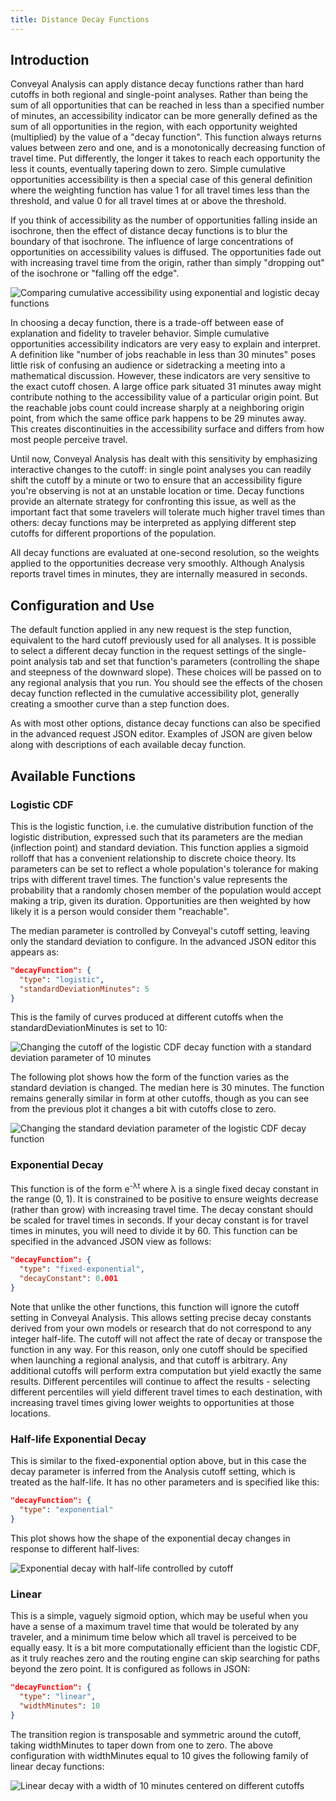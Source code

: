 ```yaml
---
title: Distance Decay Functions
---
```



## Introduction

Conveyal Analysis can apply distance decay functions rather than hard cutoffs in both regional and single-point analyses. Rather than being the sum of all opportunities that can be reached in less than a specified number of minutes, an accessibility indicator can be more generally defined as the sum of all opportunities in the region, with each opportunity weighted (multiplied) by the value of a "decay function". This function always returns values between zero and one, and is a monotonically decreasing function of travel time. Put differently, the longer it takes to reach each opportunity the less it counts, eventually tapering down to zero. Simple cumulative opportunities accessibility is then a special case of this general definition where the weighting function has value 1 for all travel times less than the threshold, and value 0 for all travel times at or above the threshold.

If you think of accessibility as the number of opportunities falling inside an isochrone, then the effect of distance decay functions is to blur the boundary of that isochrone. The influence of large concentrations of opportunities on accessibility values is diffused. The opportunities fade out with increasing travel time from the origin, rather than simply "dropping out" of the isochrone or "falling off the edge". 

<Image
 src='/img/decay-access.png'
 alt='Comparing cumulative accessibility using exponential and logistic decay functions'
/>

In choosing a decay function, there is a trade-off between ease of explanation and fidelity to traveler behavior. Simple cumulative opportunities accessibility indicators are very easy to explain and interpret. A definition like "number of jobs reachable in less than 30 minutes" poses little risk of confusing an audience or sidetracking a meeting into a mathematical discussion. However, these indicators are very sensitive to the exact cutoff chosen. A large office park situated 31 minutes away might contribute nothing to the accessibility value of a particular origin point. But the reachable jobs count could increase sharply at a neighboring origin point, from which the same office park happens to be 29 minutes away. This creates discontinuities in the accessibility surface and differs from how most people perceive travel. 

Until now, Conveyal Analysis has dealt with this sensitivity by emphasizing interactive changes to the cutoff: in single point analyses you can readily shift the cutoff by a minute or two to ensure that an accessibility figure you're observing is not at an unstable location or time. Decay functions provide an alternate strategy for confronting this issue, as well as the important fact that some travelers will tolerate much higher travel times than others: decay functions may be interpreted as applying different step cutoffs for different proportions of the population.

All decay functions are evaluated at one-second resolution, so the weights applied to the opportunities decrease very smoothly. Although Analysis reports travel times in minutes, they are internally measured in seconds. 

## Configuration and Use

The default function applied in any new request is the step function, equivalent to the hard cutoff previously used for all analyses. It is possible to select a different decay function in the request settings of the single-point analysis tab and set that function's parameters (controlling the shape and steepness of the downward slope). These choices will be passed on to any regional analysis that you run. You should see the effects of the chosen decay function reflected in the cumulative accessibility plot, generally creating a smoother curve than a step function does.

As with most other options, distance decay functions can also be specified in the advanced request JSON editor. Examples of JSON are given below along with descriptions of each available decay function.

## Available Functions

### Logistic CDF

This is the logistic function, i.e. the cumulative distribution function of the logistic distribution, expressed such that its parameters are the median (inflection point) and standard deviation. This function applies a sigmoid rolloff that has a convenient relationship to discrete choice theory. Its parameters can be set to reflect a whole population's tolerance for making trips with different travel times. The function's value represents the probability that a randomly chosen member of the population would accept making a trip, given its duration. Opportunities are then weighted by how likely it is a person would consider them "reachable".

The median parameter is controlled by Conveyal's cutoff setting, leaving only the standard deviation to configure. In the advanced JSON editor this appears as:

```JSON
"decayFunction": {
  "type": "logistic",
  "standardDeviationMinutes": 5
}
```

This is the family of curves produced at different cutoffs when the standardDeviationMinutes is set to 10:

<Image
 src='/img/decay-logcdf-sd10.png'
 alt='Changing the cutoff of the logistic CDF decay function with a standard deviation parameter of 10 minutes'
/>

The following plot shows how the form of the function varies as the standard deviation is changed. The median here is 30 minutes. The function remains generally similar in form at other cutoffs, though as you can see from the previous plot it changes a bit with cutoffs close to zero.
 
<Image
 src='/img/decay-logcdf-sd.png'
 alt='Changing the standard deviation parameter of the logistic CDF decay function'
/>

 
### Exponential Decay 

This function is of the form e<sup>-λt</sup> where λ is a single fixed decay constant in the range (0, 1). It is constrained to be positive to ensure weights decrease (rather than grow) with increasing travel time. The decay constant should be scaled for travel times in seconds. If your decay constant is for travel times in minutes, you will need to divide it by 60. This function can be specified in the advanced JSON view as follows:

```JSON
"decayFunction": {
  "type": "fixed-exponential",
  "decayConstant": 0.001
}
```

Note that unlike the other functions, this function will ignore the cutoff setting in Conveyal Analysis. This allows setting precise decay constants derived from your own models or research that do not correspond to any integer half-life. The cutoff will not affect the rate of decay or transpose the function in any way. For this reason, only one cutoff should be specified when launching a regional analysis, and that cutoff is arbitrary. Any additional cutoffs will perform extra computation but yield exactly the same results. Different percentiles will continue to affect the results - selecting different percentiles will yield different travel times to each destination, with increasing travel times giving lower weights to opportunities at those locations.

### Half-life Exponential Decay

This is similar to the fixed-exponential option above, but in this case the decay parameter is inferred from the Analysis cutoff setting, which is treated as the half-life. It has no other parameters and is specified like this:

```JSON
"decayFunction": {
  "type": "exponential"
}
```

This plot shows how the shape of the exponential decay changes in response to different half-lives:

<Image
 src='/img/decay-half-life.png'
 alt='Exponential decay with half-life controlled by cutoff'
/>

### Linear

This is a simple, vaguely sigmoid option, which may be useful when you have a sense of a maximum travel time that would be tolerated by any traveler, and a minimum time below which all travel is perceived to be equally easy. It is a bit more computationally efficient than the logistic CDF, as it truly reaches zero and the routing engine can skip searching for paths beyond the zero point. It is configured as follows in JSON:

```JSON
"decayFunction": {
  "type": "linear",
  "widthMinutes": 10
}
```

The transition region is transposable and symmetric around the cutoff, taking widthMinutes to taper down from one to zero. The above configuration with widthMinutes equal to 10 gives the following family of linear decay functions:

<Image
 src='/img/decay-linear.png'
 alt='Linear decay with a width of 10 minutes centered on different cutoffs'
/>
